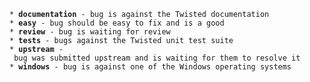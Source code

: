  * '''documentation''' - bug is against the Twisted documentation
 * '''easy''' - bug should be easy to fix and is a good
 * '''review''' - bug is waiting for review
 * '''tests''' - bugs against the Twisted unit test suite
 * '''upstream''' - bug was submitted upstream and is waiting for them to resolve it
 * '''windows''' - bug is against one of the Windows operating systems